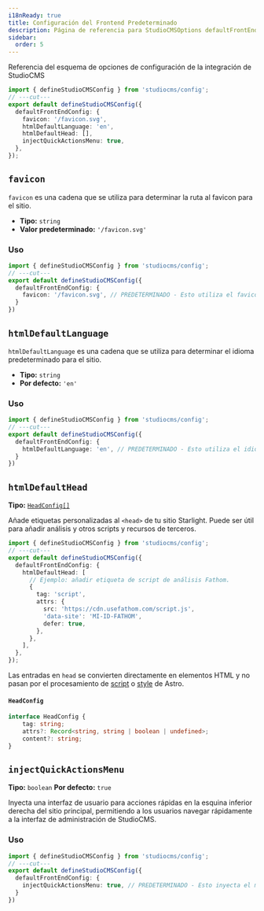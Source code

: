 ```yaml
---
i18nReady: true
title: Configuración del Frontend Predeterminado
description: Página de referencia para StudioCMSOptions defaultFrontEndConfig
sidebar:
  order: 5
---
```



Referencia del esquema de opciones de configuración de la integración de StudioCMS

```ts twoslash title="studiocms.config.mjs"
import { defineStudioCMSConfig } from 'studiocms/config';
// ---cut---
export default defineStudioCMSConfig({
  defaultFrontEndConfig: {
    favicon: '/favicon.svg',
    htmlDefaultLanguage: 'en',
    htmlDefaultHead: [],
    injectQuickActionsMenu: true,
  },
});
```

## `favicon`

`favicon` es una cadena que se utiliza para determinar la ruta al favicon para el sitio.

- **Tipo:** `string`
- **Valor predeterminado:** `'/favicon.svg'`

### Uso

```ts twoslash {3} title="studiocms.config.mjs"
import { defineStudioCMSConfig } from 'studiocms/config';
// ---cut---
export default defineStudioCMSConfig({
  defaultFrontEndConfig: {
    favicon: '/favicon.svg', // PREDETERMINADO - Esto utiliza el favicon predeterminado.
  }
})
```

## `htmlDefaultLanguage`

`htmlDefaultLanguage` es una cadena que se utiliza para determinar el idioma predeterminado para el sitio.

- **Tipo:** `string`
- **Por defecto:** `'en'`

### Uso

```ts twoslash {3} title="studiocms.config.mjs"
import { defineStudioCMSConfig } from 'studiocms/config';
// ---cut---
export default defineStudioCMSConfig({
  defaultFrontEndConfig: {
    htmlDefaultLanguage: 'en', // PREDETERMINADO - Esto utiliza el idioma predeterminado.
  }
})
```

## `htmlDefaultHead`

**Tipo:** [`HeadConfig[]`](#headconfig)

Añade etiquetas personalizadas al `<head>` de tu sitio Starlight.
Puede ser útil para añadir análisis y otros scripts y recursos de terceros.

```ts twoslash {3} title="studiocms.config.mjs"
import { defineStudioCMSConfig } from 'studiocms/config';
// ---cut---
export default defineStudioCMSConfig({
  defaultFrontEndConfig: {
    htmlDefaultHead: [
      // Ejemplo: añadir etiqueta de script de análisis Fathom.
      {
        tag: 'script',
        attrs: {
          src: 'https://cdn.usefathom.com/script.js',
          'data-site': 'MI-ID-FATHOM',
          defer: true,
        },
      },
    ],
  },
});
```

Las entradas en `head` se convierten directamente en elementos HTML y no pasan por el procesamiento de [script](https://docs.astro.build/es/guides/client-side-scripts/#procesamiento-de-scripts) o [style](https://docs.astro.build/es/guides/styling/#estilizado-en-astro) de Astro.

#### `HeadConfig`

```ts
interface HeadConfig {
	tag: string;
	attrs?: Record<string, string | boolean | undefined>;
	content?: string;
}
```

## `injectQuickActionsMenu`

**Tipo:** `boolean`
**Por defecto:** `true`

Inyecta una interfaz de usuario para acciones rápidas en la esquina inferior derecha del sitio principal, permitiendo a los usuarios navegar rápidamente a la interfaz de administración de StudioCMS.

### Uso

```ts twoslash {3} title="studiocms.config.mjs"
import { defineStudioCMSConfig } from 'studiocms/config';
// ---cut---
export default defineStudioCMSConfig({
  defaultFrontEndConfig: {
    injectQuickActionsMenu: true, // PREDETERMINADO - Esto inyecta el menú de acciones rápidas.
  }
})
```